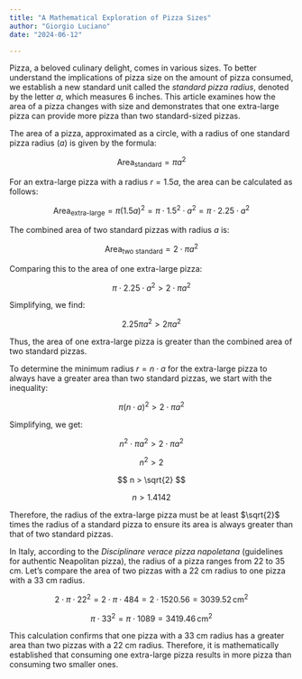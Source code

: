 ```yaml
---
title: "A Mathematical Exploration of Pizza Sizes"
author: "Giorgio Luciano"
date: "2024-06-12"

---
```


Pizza, a beloved culinary delight, comes in various sizes. To better understand the implications of pizza size on the amount of pizza consumed, we establish a new standard unit called the *standard pizza radius*, denoted by the letter $a$, which measures 6 inches. This article examines how the area of a pizza changes with size and demonstrates that one extra-large pizza can provide more pizza than two standard-sized pizzas.

The area of a pizza, approximated as a circle, with a radius of one standard pizza radius ($a$) is given by the formula:

$$
\text{Area}_{\text{standard}} = \pi a^2
$$

For an extra-large pizza with a radius $r = 1.5a$, the area can be calculated as follows:

$$
\text{Area}_{\text{extra-large}} = \pi (1.5a)^2 = \pi \cdot 1.5^2 \cdot a^2 = \pi \cdot 2.25 \cdot a^2
$$


The combined area of two standard pizzas with radius $a$ is:

$$
\text{Area}_{\text{two standard}} = 2 \cdot \pi a^2
$$

Comparing this to the area of one extra-large pizza:

$$
\pi \cdot 2.25 \cdot a^2 > 2 \cdot \pi a^2
$$

Simplifying, we find:

$$
2.25 \pi a^2 > 2 \pi a^2
$$

Thus, the area of one extra-large pizza is greater than the combined area of two standard pizzas.

To determine the minimum radius $r = n \cdot a$ for the extra-large pizza to always have a greater area than two standard pizzas, we start with the inequality:

$$
\pi (n \cdot a)^2 > 2 \cdot \pi a^2
$$

Simplifying, we get:

$$
n^2 \cdot \pi a^2 > 2 \cdot \pi a^2
$$

$$
n^2 > 2
$$

$$
n > \sqrt{2}
$$

$$
n > 1.4142
$$

Therefore, the radius of the extra-large pizza must be at least $\sqrt{2}$ times the radius of a standard pizza to ensure its area is always greater than that of two standard pizzas.

In Italy, according to the *Disciplinare verace pizza napoletana* (guidelines for authentic Neapolitan pizza), the radius of a pizza ranges from 22 to 35 cm. Let's compare the area of two pizzas with a 22 cm radius to one pizza with a 33 cm radius.

$$
2 \cdot \pi \cdot 22^2 = 2 \cdot \pi \cdot 484 = 2 \cdot 1520.56 = 3039.52 \, \text{cm}^2
$$

$$
\pi \cdot 33^2 = \pi \cdot 1089 = 3419.46 \, \text{cm}^2
$$

This calculation confirms that one pizza with a 33 cm radius has a greater area than two pizzas with a 22 cm radius. Therefore, it is mathematically established that consuming one extra-large pizza results in more pizza than consuming two smaller ones.
